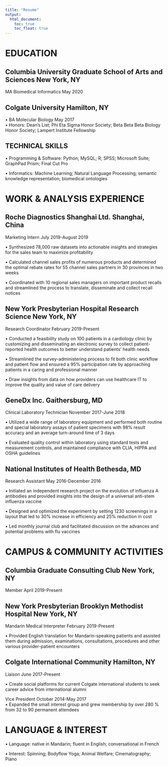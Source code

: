 ```yaml
---
title: "Resume"
output: 
  html_document:
    toc: true
    toc_float: true
---
```


# EDUCATION

## Columbia University Graduate School of Arts and Sciences    New York, NY                                                                           
MA Biomedical Informatics       	May 2020                                                                                          	

## Colgate University    Hamilton, NY                                                                                                                                                 
•	BA Molecular Biology		May 2017	                                                                                                                        
•	Honors: Dean’s List; Phi Eta Sigma Honor Society; Beta Beta Beta Biology Honor Society; Lampert Institute Fellowship

## TECHNICAL SKILLS
•	Programming & Software: Python; MySQL; R; SPSS; Microsoft Suite; GraphPad Prism; Final Cut Pro

•	Informatics: Machine Learning; Natural Language Processing; semantic knowledge representation; biomedical ontologies

# WORK & ANALYSIS EXPERIENCE
## Roche Diagnostics Shanghai Ltd.	Shanghai, China
Marketing Intern 	July 2019-August 2019

•	Synthesized 78,000 raw datasets into actionable insights and strategies for the sales team to maximize profitability 

•	Calculated channel sales profits of numerous products and determined the optimal rebate rates for 55 channel sales partners in 30 provinces in two weeks

•	Coordinated with 10 regional sales managers on important product recalls and streamlined the process to translate, disseminate and collect recall notices 

## New York Presbyterian Hospital Research Science     New York, NY 
Research Coordinator    February 2019-Present

•	Conducted a feasibility study on 100 patients in a cardiology clinic by customizing and disseminating an electronic survey to collect patient-reported health outcomes to better understand patients’ health needs 

•	Streamlined the survey-administering process to fit both clinic workflow and patient flow and ensured a 95% participation rate by approaching patients in a caring and professional manner 

•	Draw insights from data on how providers can use healthcare IT to improve the quality and value of care delivery 

## GeneDx Inc.    Gaithersburg, MD                                                                       
Clinical Laboratory Technician   November 2017-June 2018

•	Utilized a wide range of laboratory equipment and performed both routine and special laboratory assays of patient specimens with 98% result accuracy and an average turn-around time of 3 days

•	Evaluated quality control within laboratory using standard tests and measurement controls, and maintained compliance with CLIA, HIPPA and OSHA guidelines

## National Institutes of Health     	Bethesda, MD   
Research Assistant   May 2016-December 2016  

•	Initiated an independent research project on the evolution of influenza A antibodies and provided insights into the design of a universal anti-stem influenza vaccine

•	Designed and optimized the experiment by setting 1230 screenings in a layout that led to 30% increase in efficiency and 25% reduction in cost

•	Led monthly journal club and facilitated discussion on the advances and potential problems with flu vaccines

# CAMPUS & COMMUNITY ACTIVITIES
## Columbia Graduate Consulting Club	New York, NY
Member            	April 2019-Present

## New York Presbyterian Brooklyn Methodist Hospital    New York, NY                                      
Mandarin Medical Interpreter	February 2019-Present

•	Provided English translation for Mandarin-speaking patients and assisted them during admission, examinations, consultations, procedures and other various provider-patient encounters

## Colgate International Community      Hamilton, NY                                                      
Liaison       June 2017-Present    

• Create social platforms for current Colgate international students to seek career advice from international alumni

Vice President    October 2014-May 2017                                                                  
•	Expanded the small interest group and grew membership by over 280 % from 32 to 90 permanent attendees

# LANGUAGE & INTEREST
•	Language: native in Mandarin; fluent in English; conversational in French

• Interest: Spinning; Bodyflow Yoga; Animal Welfare; Cinematography; Piano


